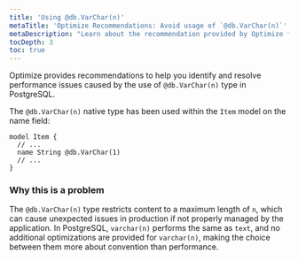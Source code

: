 ```yaml
---
title: 'Using @db.VarChar(n)'
metaTitle: 'Optimize Recommendations: Avoid usage of `@db.VarChar(n)`'
metaDescription: "Learn about the recommendation provided by Optimize for using `@db.VarChar(n)` native type."
tocDepth: 3
toc: true
---
```


Optimize provides recommendations to help you identify and resolve performance issues caused by the use of `@db.VarChar(n)` type in PostgreSQL.

The `@db.VarChar(n)` native type has been used within the `Item` model on the name field:

```prisma
model Item {
  // ...
  name String @db.VarChar(1)
  // ...
}
```

### Why this is a problem

The `@db.VarChar(n)` type restricts content to a maximum length of `n`, which can cause unexpected issues in production if not properly managed by the application. In PostgreSQL, `varchar(n)` performs the same as `text`, and no additional optimizations are provided for `varchar(n)`, making the choice between them more about convention than performance.
